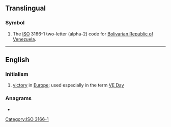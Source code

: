 {{also|Appendix:Variations of "ve"}}
==Translingual==
{{wikipedia}}

===Symbol===
{{head|mul|symbol}}

# The [[ISO]] 3166-1 two-letter (alpha-2) code for [[Bolivarian Republic of Venezuela]].

[[Category:ISO 3166-1]]

----

==English==

===Initialism===
{{rfc-header|Initialism}}
{{head|en|initialism}}
# [[victory]] in [[Europe]]; used especially in the term [[VE Day]]

===Anagrams===
* {{anagrams|en|a=ev|E.V.|EV|eV|μeV}}